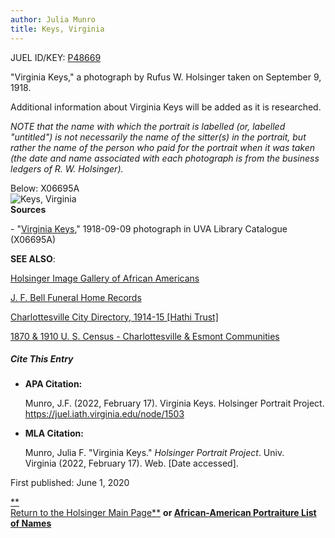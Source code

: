 ```yaml
---
author: Julia Munro
title: Keys, Virginia
---
```

JUEL ID/KEY: [P48669](http://juel.iath.virginia.edu/public_person?person=48669 "P48669")

"Virginia Keys," a photograph by Rufus W. Holsinger taken on September 9, 1918.

Additional information about Virginia Keys will be added as it is researched.

_NOTE that the name with which the portrait is labelled (or, labelled "untitled") is not necessarily the name of the sitter(s) in the portrait, but rather the name of the person who paid for the portrait when it was taken (the date and name associated with each photograph is from the business ledgers of R. W. Holsinger)._

Below: X06695A  
![Keys, Virginia](https://iiif.lib.virginia.edu/iiif/uva-lib:1049698/full/1000,1337/0/default.jpg "Keys, Virginia")  
**Sources**

\- "[Virginia Keys](https://search.lib.virginia.edu/catalog/uva-lib:1049698#?c=0&m=0&s=0&cv=0&xywh=-1282%2C-1%2C5387%2C3994 "Keys, Virginia")," 1918-09-09 photograph in UVA Library Catalogue (X06695A)  
  

**SEE ALSO**:

[Holsinger Image Gallery of African Americans](http://rwholsingerphotos.org/images.php "Holsinger Image Gallery of African Americans")

[J. F. Bell Funeral Home Records](http://www2.vcdh.virginia.edu/afam/raceandplace/perl_scripts/funeral_search.html "J. F. Bell Funeral Home Database")

[Charlottesville City Directory, 1914-15 \[Hathi Trust\]](https://catalog.hathitrust.org/Record/101954103 "Charlottesville City Directory, 1914-15") 

[1870 & 1910 U. S. Census - Charlottesville & Esmont Communities](http://www2.vcdh.virginia.edu/afam/raceandplace/census/search_both.html "1870 & 1910 U. S. Census: Charlottesville and Esmont Communities")

##### **Cite This Entry**

*   **APA Citation:**
    
    Munro, J.F. (2022, February 17). Virginia Keys. Holsinger Portrait Project. https://juel.iath.virginia.edu/node/1503
    
*   **MLA Citation:**
    
    Munro, Julia F. "Virginia Keys." _Holsinger Portrait Project_. Univ. Virginia (2022, February 17). Web. \[Date accessed\].
    

  
First published: June 1, 2020     

[**  
Return to the Holsinger Main Page**](http://juel.iath.virginia.edu/node/980) **or [African-American Portraiture List of Names](http://juel.iath.virginia.edu/node/996)**